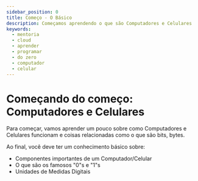 ```yaml
---
sidebar_position: 0
title: Começo - O Básico
description: Começamos aprendendo o que são Computadores e Celulares
keywords:
  - mentoria
  - cloud
  - aprender
  - programar
  - do zero
  - computador
  - celular
---
```


# Começando do começo: Computadores e Celulares

Para começar, vamos aprender um pouco sobre como Computadores e Celulares funcionam e coisas relacionadas como o que são bits, bytes.

Ao final, você deve ter um conhecimento básico sobre:

- Componentes importantes de um Computador/Celular
- O que são os famosos "0"s e "1"s
- Unidades de Medidas Digitais
